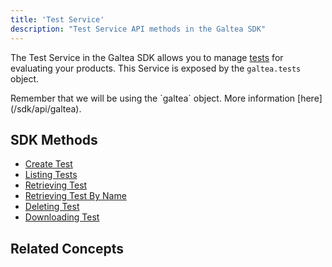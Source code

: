 ```yaml
---
title: 'Test Service'
description: "Test Service API methods in the Galtea SDK"
---
```



The Test Service in the Galtea SDK allows you to manage [tests](/concepts/product/test) for evaluating your products.
This Service is exposed by the `galtea.tests` object.

<Info>
  Remember that we will be using the `galtea` object. More information [here](/sdk/api/galtea).
</Info>

## SDK Methods
- [Create Test](/sdk/api/test/create)
- [Listing Tests](/sdk/api/test/list)
- [Retrieving Test](/sdk/api/test/get)
- [Retrieving Test By Name](/sdk/api/test/get-by-name)
- [Deleting Test](/sdk/api/test/delete)
- [Downloading Test](/sdk/api/test/download)

## Related Concepts

<TestCard />